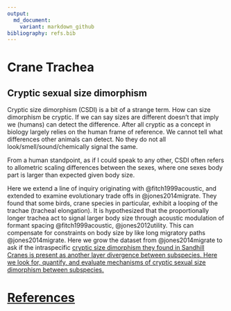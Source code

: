 ```yaml
---
output:
  md_document:
    variant: markdown_github
bibliography: refs.bib  
---
```


# Crane Trachea

## Cryptic sexual size dimorphism

Cryptic size dimorphism (CSDI) is a bit of a strange term. How can size dimorphism be cryptic. If we can say sizes are different doesn't that imply we (humans) can detect the difference. After all cryptic as a concept in biology largely relies on the human frame of reference. We cannot tell what differences other animals can detect. No they do not all look/smell/sound/chemically signal the same. 

From a human standpoint, as if I could speak to any other, CSDI often refers to allometric scaling differences between the sexes, where one sexes body part is larger than expected given body size.

Here we extend a line of inquiry originating with @fitch1999acoustic, and extended to examine evolutionary trade offs in @jones2014migrate. They found that some birds, crane species in particular, exhibit a looping of the trachae (tracheal elongation). It is hypothesized that the proportionally longer trachea act to signal larger body size through acoustic modulation of formant spacing @fitch1999acoustic, @jones2012utility. This can compensate for constraints on body size by like long migratory paths @jones2014migrate. Here we grow the dataset from @jones2014migrate to ask if the intraspecific <u>cryptic size dimorphism<u> they found in Sandhill Cranes is present as another layer divergence between subspecies. Here we look for, quantify, and evaluate mechanisms of cryptic <u>sexual<u> size dimorphism between subspecies.

# References